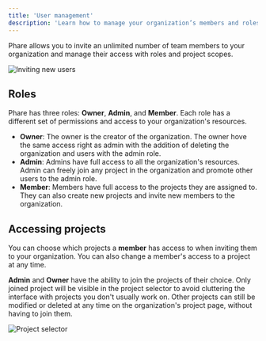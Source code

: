 ```yaml
---
title: 'User management'
description: 'Learn how to manage your organization’s members and roles.'
---
```



Phare allows you to invite an unlimited number of team members to your organization and manage their access with roles and project scopes.

<Frame type="glass">
  <img class="border rounded-lg" src="/images/user-management/invite-user.webp" alt="Inviting new users" />
</Frame>

## Roles

Phare has three roles: **Owner**, **Admin**, and **Member**. Each role has a different set of permissions and access to your organization's resources.

- **Owner**: The owner is the creator of the organization. The owner hove the same access right as admin with the addition of deleting the organization and users with the admin role.
- **Admin**: Admins have full access to all the organization's resources. Admin can freely join any project in the organization and promote other users to the admin role.
- **Member**: Members have full access to the projects they are assigned to. They can also create new projects and invite new members to the organization.

## Accessing projects

You can choose which projects a **member** has access to when inviting them to your organization. You can also change a member's access to a project at any time.

**Admin** and **Owner** have the ability to join the projects of their choice. Only joined project will be visible in the project selector to avoid cluttering the interface with projects you don't usually work on. Other projects can still be modified or deleted at any time on the organization's project page, without having to join them.

<Frame type="glass">
  <img class="border rounded-lg" src="/images/user-management/project-selector.webp" alt="Project selector" />
</Frame>
